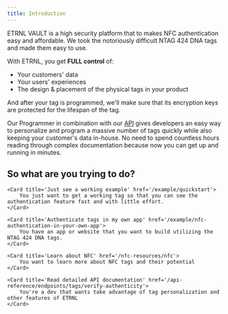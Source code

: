 ```yaml
---
title: Introduction
---
```


ETRNL VAULT is a high security platform that to makes NFC authentication easy and affordable.
We took the notoriously difficult NTAG 424 DNA tags and made them easy to use.

With ETRNL, you get **FULL control** of:
* Your customers' data
* Your users' experiences
* The design & placement of the physical tags in your product

And after your tag is programmed, we'll make sure that its encryption keys are protected for the lifespan of the tag.

Our Programmer in combination with our [API](/api-reference/endpoints/tags/verify-authenticity) gives developers an easy way to personalize and program a massive number of tags quickly while
also keeping your customer's data in-house.
No need to spend countless hours reading through complex documentation because now you can get up and running in minutes. 

## So what are you trying to do?
<CardGroup>

	<Card title='Just see a working example' href='/example/quickstart'>
		You just want to get a working tag so that you can see the authentication feature fast and with little effort.
	</Card>

	<Card title='Authenticate tags in my own app' href='/example/nfc-authentication-in-your-own-app'>
		You have an app or website that you want to build utilizing the NTAG 424 DNA tags.
	</Card>

	<Card title='Learn about NFC' href='/nfc-resources/nfc'>
		You want to learn more about NFC tags and their potential
	</Card>

	<Card title='Read detailed API documentation' href='/api-reference/endpoints/tags/verify-authenticity'>
		You're a dev that wants take advantage of tag personalization and other features of ETRNL
	</Card>

</CardGroup>